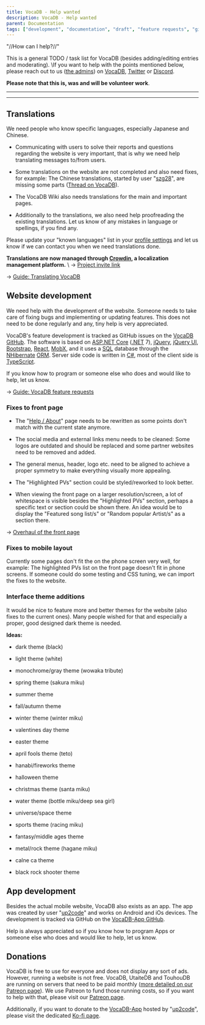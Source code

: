 ---
title: VocaDB - Help wanted
description: VocaDB - Help wanted
parent: Documentation
tags: ["development", "documentation", "draft", "feature requests", "github", "translation", "vocadb"]
---

"//How can I help?//"

This is a general TODO / task list for VocaDB (besides adding/editing entries and moderating). \\If you want to help with the points mentioned below, please reach out to us ([the admins](https://vocadb.net/User?disabledUsers=false&filter=&groupId=Admin&knowsLanguage=&onlyVerifiedArtists=false&page=1&pageSize=20&sort=RegisterDate)) on [VocaDB](https://vocadb.net/), [Twitter](https://twitter.com/VocaDB) or [Discord](https://discord.com/invite/3bwXQNXKCz).

**Please note that this is, was and will be volunteer work**.

----

----

## Translations

We need people who know specific languages, especially Japanese and Chinese.

* Communicating with users to solve their reports and questions regarding the website is very important, that is why we need help translating messages to/from users.

* Some translations on the website are not completed and also need fixes, for example: The Chinese translations, started by user "[szg28](https://vocadb.net/Profile/szg28)", are missing some parts ([Thread on VocaDB](http://vocadb.net/discussion/topics/42)).

* The VocaDB Wiki also needs translations for the main and important pages.

* Additionally to the translations, we also need help proofreading the existing translations. Let us know of any mistakes in language or spellings, if you find any.

Please update your "known languages" list in your [profile settings](https://vocadb.net/User/MySettings) and let us know if we can contact you when we need translations done.

**Translations are now managed through [Crowdin](https://crowdin.com/project/vocadb), a localization management platform.**
\\ -> [Project invite link](https://crowdin.com/project/vocadb/invite?h=8d85a8e422a7f8a6ea089630935c7fd61702299)

-> [Guide: Translating VocaDB](/docs/documentation/translating-vocadb/translating-vocadb)

## Website development

We need help with the development of the website. Someone needs to take care of fixing bugs and implementing or updating features. This does not need to be done regularly and any, tiny help is very appreciated.

VocaDB's feature development is tracked as GitHub issues on the [VocaDB GitHub](https://github.com/VocaDB).
The software is based on [ASP.NET Core](https://en.wikipedia.org/wiki/ASP.NET_Core) ([.NET](https://en.wikipedia.org/wiki/.NET) 7), [jQuery](https://en.wikipedia.org/wiki/JQuery), [jQuery UI](https://en.wikipedia.org/wiki/JQuery_UI), [Bootstrap](https://en.wikipedia.org/wiki/Bootstrap_(front-end_framework)), [React](https://en.wikipedia.org/wiki/React_(software)), [MobX](https://mobx.js.org/README.html), and it uses a [SQL](https://en.wikipedia.org/wiki/SQL) database through the [NHibernate](https://en.wikipedia.org/wiki/NHibernate) [ORM](https://en.wikipedia.org/wiki/Object%E2%80%93relational_mapping). Server side code is written in [C#](https://en.wikipedia.org/wiki/C_Sharp_(programming_language)), most of the client side is [TypeScript](https://en.wikipedia.org/wiki/TypeScript).

If you know how to program or someone else who does and would like to help, let us know.

-> [Guide: VocaDB feature requests](/docs/documentation/vocadb-feature-requests)

### Fixes to front page

* The "[Help / About](https://vocadb.net/Help)" page needs to be rewritten as some points don't match with the current state anymore.

* The social media and external links menu needs to be cleaned: Some logos are outdated and should be replaced and some partner websites need to be removed and added.

* The general menus, header, logo etc. need to be aligned to achieve a proper symmetry to make everything visually more appealing.

* The "Highlighted PVs" section could be styled/reworked to look better.

* When viewing the front page on a larger resolution/screen, a lot of whitespace is visible besides the "Highlighted PVs" section, perhaps a specific text or section could be shown there. An idea would be to display the "Featured song list/s" or "Random popular Artist/s" as a section there.

-> [Overhaul of the front page](https://github.com/VocaDB/vocadb/issues/1384)

### Fixes to mobile layout

Currently some pages don't fit the on the phone screen very well, for example: The highlighted PVs list on the front page doesn't fit in phone screens. If someone could do some testing and CSS tuning, we can import the fixes to the website.

### Interface theme additions

It would be nice to feature more and better themes for the website (also fixes to the current ones). Many people wished for that and especially a proper, good designed dark theme is needed.

**Ideas:**

* dark theme (black)
* light theme (white)
* monochrome/gray theme (wowaka tribute)

* spring theme (sakura miku)
* summer theme
* fall/autumn theme
* winter theme (winter miku)

* valentines day theme
* easter theme
* april fools theme (teto)
* hanabi/fireworks theme
* halloween theme
* christmas theme (santa miku)

* water theme (bottle miku/deep sea girl)
* universe/space theme
* sports theme (racing miku)
* fantasy/middle ages theme
* metal/rock theme (hagane miku)
* calne ca theme
* black rock shooter theme

## App development

Besides the actual mobile website, VocaDB also exists as an app. The app was created by user "[up2code](https://vocadb.net/Profile/up2up)" and works on Android and iOs devices. The development is tracked via GitHub on the [VocaDB-App GitHub](https://github.com/VocaDB/VocaDB-App).

Help is always appreciated so if you know how to program Apps or someone else who does and would like to help, let us know.

## Donations

VocaDB is free to use for everyone and does not display any sort of ads. However, running a website is not free. VocaDB, UtaiteDB and TouhouDB are running on servers that need to be paid monthly ([more detailed on our Patreon page](https://www.patreon.com/vocadb)). We use Patreon to fund those running costs, so if you want to help with that, please visit our [Patreon page](https://www.patreon.com/vocadb).

Additionally, if you want to donate to the [VocaDB-App](https://github.com/VocaDB/VocaDB-App) hosted by "[up2code](https://vocadb.net/Profile/up2up)", please visit the dedicated [Ko-fi page](https://ko-fi.com/up2up039).